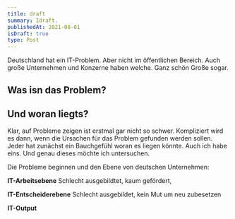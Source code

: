```yaml
---
title: draft
summary: Idraft.
publishedAt: 2021-08-01
isDraft: true
type: Post
---
```


Deutschland hat ein IT-Problem. Aber nicht im öffentlichen Bereich. Auch große Unternehmen und Konzerne haben welche. Ganz schön Große sogar. 

## Was isn das Problem?



## Und woran liegts?

Klar, auf Probleme zeigen ist erstmal gar nicht so schwer. Kompliziert wird es dann, wenn die Ursachen für das Problem gefunden werden sollen. Jeder hat zunächst ein Bauchgefühl woran es liegen könnte. Auch ich habe eins. Und genau dieses möchte ich untersuchen.

Die Probleme beginnen und den Ebene von deutschen Unternehmen:

**IT-Arbeitsebene**
Schlecht ausgebildtet, kaum gefördert,

**IT-Entscheiderebene**
Schlecht ausgebildet, kein Mut um neu zubesetzen

**IT-Output**